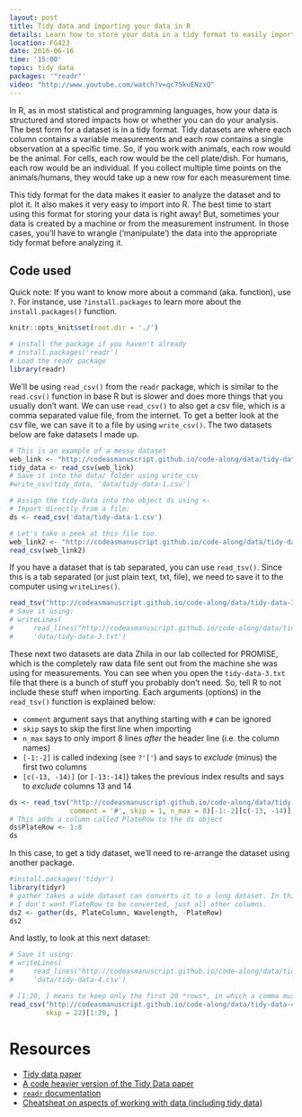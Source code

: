 ```yaml
---
layout: post
title: Tidy data and importing your data in R
details: Learn how to store your data in a tidy format to easily import it into R! Bring your own data!
location: FG423
date: 2016-06-16
time: '15:00'
topic: tidy data
packages: '"readr"'
video: "http://www.youtube.com/watch?v=qc75kuENzxQ"
---
```


In R, as in most statistical and programming languages, how your data is
structured and stored impacts how or whether you can do your analysis. The best
form for a dataset is in a tidy format. Tidy datasets are where each column
contains a variable measurements and each row contains a single observation at a
specific time. So, if you work with animals, each row would be the animal. For
cells, each row would be the cell plate/dish. For humans, each row would be an
individual. If you collect multiple time points on the animals/humans, they
would take up a new row for each measurement time.

This tidy format for the data makes it easier to analyze the dataset and to plot
it. It also makes it very easy to import into R. The best time to start using
this format for storing your data is right away! But, sometimes your data is
created by a machine or from the measurement instrument. In those cases, you'll
have to wrangle ('manipulate') the data into the appropriate tidy format before
analyzing it.

## Code used

Quick note: If you want to know more about a command (aka. function), use `?`. 
For instance, use `?install.packages` to learn more about the
`install.packages()` function.

```r
knitr::opts_knit$set(root.dir = './')
```

```r
# install the package if you haven't already
# install.packages('readr')
# Load the readr package
library(readr)
```

We'll be using `read_csv()` from the `readr` package, which is similar to the
`read.csv()` function in base R but is slower and does more things that you
usually don't want. We can use `read_csv()` to also get a csv file, which is a
comma separated value file, from the internet. To get a better look at the csv
file, we can save it to a file by using `write_csv()`. The two datasets below
are fake datasets I made up.

```r
# This is an example of a messy dataset
web_link <- "http://codeasmanuscript.github.io/code-along/data/tidy-data-1.csv"
tidy_data <- read_csv(web_link)
# Save it into the data/ folder using write_csv
#write_csv(tidy_data, 'data/tidy-data-1.csv')

# Assign the tidy-data into the object ds using <-
# Import directly from a file:
ds <- read_csv('data/tidy-data-1.csv')

# Let's take a peek at this file too.
web_link2 <- "http://codeasmanuscript.github.io/code-along/data/tidy-data-2.csv"
read_csv(web_link2)
```

If you have a dataset that is tab separated, you can use `read_tsv()`. Since
this is a tab separated (or just plain text, txt, file), we need to save it to
the computer using `writeLines()`.

```r
read_tsv("http://codeasmanuscript.github.io/code-along/data/tidy-data-3.txt")
# Save it using:
# writeLines(
#     read_lines("http://codeasmanuscript.github.io/code-along/data/tidy-data-3.txt"), 
#     'data/tidy-data-3.txt')
```

These next two datasets are data Zhila in our lab collected for PROMISE, which is
the completely raw data file sent out from the machine she was using for measurements.
You can see when you open the `tidy-data-3.txt` file that there is a bunch of
stuff you probably don't need. So, tell R to not include these stuff when importing.
Each arguments (options) in the `read_tsv()` function is explained below:

- `comment` argument says that anything starting with `#` can be ignored
- `skip` says to skip the first line when importing
- `n_max` says to only import 8 lines *after* the header line (i.e. the column
names)
- `[-1:-2]` is called indexing (see `?'['`) and says to *exclude* (minus) the
first two columns
- `[c(-13, -14)]` (or `[-13:-14]`) takes the previous index results and says to
*exclude* columns 13 and 14

```r
ds <- read_tsv("http://codeasmanuscript.github.io/code-along/data/tidy-data-3.txt",
               comment = '#', skip = 1, n_max = 8)[-1:-2][c(-13, -14)]
# This adds a column called PlateRow to the ds object
ds$PlateRow <- 1:8
ds
```

In this case, to get a tidy dataset, we'll need to re-arrange the dataset using
another package.

```r
#install.packages('tidyr')
library(tidyr)
# gather takes a wide dataset can converts it to a long dataset. In this case
# I don't want PlateRow to be converted, just all other columns.
ds2 <- gather(ds, PlateColumn, Wavelength, -PlateRow)
ds2
```

And lastly, to look at this next dataset:

```r
# Save it using:
# writeLines(
#     read_lines("http://codeasmanuscript.github.io/code-along/data/tidy-data-4.csv"), 
#     'data/tidy-data-4.csv')

# [1:20, ] means to keep only the first 20 *rows*, in which a comma must follow
read_csv("http://codeasmanuscript.github.io/code-along/data/tidy-data-4.csv",
         skip = 22)[1:20, ]
```

# Resources

- [Tidy data paper](https://www.jstatsoft.org/index.php/jss/article/view/v059i10/v59i10.pdf)
- [A code heavier version of the Tidy Data paper](https://cran.r-project.org/web/packages/tidyr/vignettes/tidy-data.html)
- [`readr` documentation](https://github.com/hadley/readr/blob/master/README.md)
- [Cheatsheat on aspects of working with data (including tidy data)](https://www.rstudio.com/wp-content/uploads/2015/02/data-wrangling-cheatsheet.pdf)

